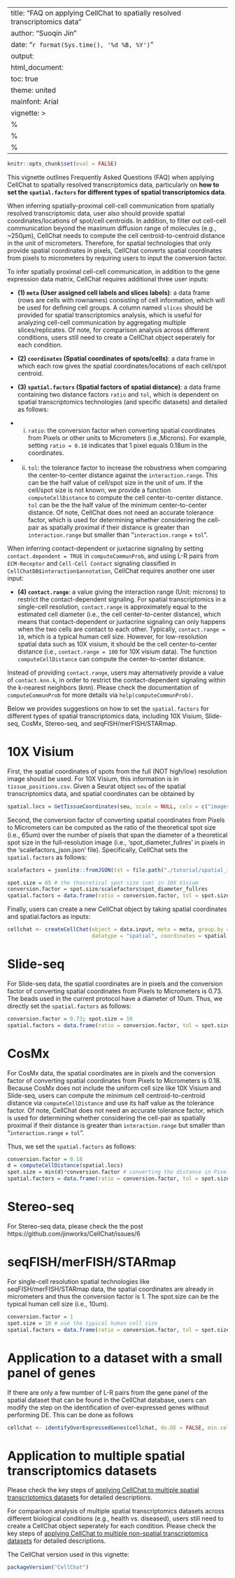 
---
title: "FAQ on applying CellChat to spatially resolved transcriptomics data"
author: "Suoqin Jin"
date: "`r format(Sys.time(), '%d %B, %Y')`"
output:
  html_document:
    toc: true
    theme: united
mainfont: Arial
vignette: >
  %\VignetteIndexEntry{FAQ on applying CellChat to spatially resolved transcriptomics data}
  %\VignetteEngine{knitr::rmarkdown}
  %\VignetteEncoding{UTF-8}
---

```r
knitr::opts_chunk$set(eval = FALSE)
```

This vignette outlines Frequently Asked Questions (FAQ) when applying CellChat to spatially resolved transcriptomics data, particularly on **how to set the `spatial.factors` for different types of spatial transcriptomics data**.

When inferring spatially-proximal cell-cell communication from spatially resolved transcriptomic data, user also should provide spatial coordinates/locations of spot/cell centroids. In addition, to filter out cell-cell communication beyond the maximum diffusion range of molecules (e.g., ~250μm), CellChat needs to compute the cell centroid-to-centroid distance in the unit of micrometers. Therefore, for spatial technologies that only provide spatial coordinates in pixels, CellChat converts spatial coordinates from pixels to micrometers by requiring users to input the conversion factor. 

To infer spatially proximal cell-cell communication, in addition to the gene expression data matrix, CellChat requires additional three user inputs:

* **(1) `meta` (User assigned cell labels and slices labels)**: a data frame (rows are cells with rownames) consisting of cell information, which will be used for defining cell groups.  A column named `slices` should be provided for spatial transcriptomics analysis, which is useful for analyzing cell-cell communication by aggregating multiple slices/replicates. Of note, for comparison analysis across different conditions, users still need to create a CellChat object seperately for each condition. 

* **(2) `coordinates` (Spatial coordinates of spots/cells)**: a data frame in which each row gives the spatial coordinates/locations of each cell/spot centroid. 

* **(3) `spatial.factors` (Spatial factors of spatial distance)**: a data frame containing two distance factors `ratio` and `tol`, which is dependent on spatial transcriptomics technologies (and specific datasets) and detailed as follows: 

- (i) `ratio`: the conversion factor when converting spatial coordinates from Pixels or other units to Micrometers (i.e.,Microns). For example, setting `ratio = 0.18` indicates that 1 pixel equals 0.18um in the coordinates. 

- (ii) `tol`: the tolerance factor to increase the robustness when comparing the center-to-center distance against the `interaction.range`. This can be the half value of cell/spot size in the unit of um. If the cell/spot size is not known, we provide a function `computeCellDistance` to compute the cell center-to-center distance. `tol` can be the the half value of the minimum center-to-center distance. Of note, CellChat does not need an accurate tolerance factor, which is used for determining whether considering the cell-pair as spatially proximal if their distance is greater than `interaction.range` but smaller than "`interaction.range` + `tol`". 

When inferring contact-dependent or juxtacrine signaling by setting `contact.dependent = TRUE` in `computeCommunProb`, and using L-R pairs from `ECM-Receptor` and `Cell-Cell Contact` signaling classified in `CellChatDB$interaction$annotation`, CellChat requires another one user input: 

* **(4) `contact.range`**: a value giving the interaction range (Unit: microns) to restrict the contact-dependent signaling. For spatial transcriptomics in a single-cell resolution, `contact.range` is approximately equal to the estimated cell diameter (i.e., the cell center-to-center distance), which means that contact-dependent or juxtacrine signaling can only happens when the two cells are contact to each other. Typically, `contact.range = 10`, which is a typical human cell size. However, for low-resolution spatial data such as 10X visium, it should be the cell center-to-center distance (i.e., `contact.range = 100` for 10X visium data). The function `computeCellDistance` can compute the center-to-center distance.

Instead of providing `contact.range`, users may alternatively provide a value of `contact.knn.k`, in order to restrict the contact-dependent signaling within the k-nearest neighbors (knn). Please check the documentation of `computeCommunProb` for more details via `help(computeCommunProb)`. 


Below we provides suggestions on how to set the `spatial.factors` for different types of spatial transcriptomics data, including 10X Visium, Slide-seq, CosMx, Stereo-seq, and seqFISH/merFISH/STARmap. 

# 10X Visium

First, the spatial coordinates of spots from the full (NOT high/low) resolution image should be used. For 10X Visium, this information is in `tissue_positions.csv`. Given a Seurat object `seu` of the spatial transcriptomics data, and spatial coordinates can be obtained by 
```r
spatial.locs = GetTissueCoordinates(seu, scale = NULL, cols = c("imagerow", "imagecol"))
```

Second, the conversion factor of converting spatial coordinates from Pixels to Micrometers can be computed as the ratio of the theoretical spot size (i.e., 65um) over the number of pixels that span the diameter of a theoretical spot size in the full-resolution image (i.e., 'spot_diameter_fullres' in pixels in the 'scalefactors_json.json' file). Specifically, CellChat sets the `spatial.factors` as follows: 
```r
scalefactors = jsonlite::fromJSON(txt = file.path("./tutorial/spatial_imaging_data_visium-brain", 'scalefactors_json.json'))

spot.size = 65 # the theoretical spot size (um) in 10X Visium
conversion.factor = spot.size/scalefactors$spot_diameter_fullres
spatial.factors = data.frame(ratio = conversion.factor, tol = spot.size/2)
```

Finally, users can create a new CellChat object by taking spatial coordinates and spatial.factors as inputs: 
```r
cellchat <- createCellChat(object = data.input, meta = meta, group.by = "labels",
                           datatype = "spatial", coordinates = spatial.locs, spatial.factors = spatial.factors)
```

# Slide-seq
For Slide-seq data, the spatial coordinates are in pixels and the conversion factor of converting spatial coordinates from Pixels to Micrometers is 0.73. The beads used in the current protocol have a diameter of 10um. Thus, we directly set the `spatial.factors` as follows:
```r
conversion.factor = 0.73; spot.size = 10
spatial.factors = data.frame(ratio = conversion.factor, tol = spot.size/2)
```

# CosMx
For CosMx data, the spatial coordinates are in pixels and the conversion factor of converting spatial coordinates from Pixels to Micrometers is 0.18. Because CosMx does not include the uniform cell size like 10X Visium and Slide-seq, users can compute the minimum cell centroid-to-centroid distance via `computeCellDistance` and use its half value as the tolerance factor. Of note, CellChat does not need an accurate tolerance factor, which is used for determining whether considering the cell-pair as spatially proximal if their distance is greater than `interaction.range` but smaller than "`interaction.range` + `tol`".  

Thus, we set the `spatial.factors` as follows:
```r
conversion.factor = 0.18
d = computeCellDistance(spatial.locs)
spot.size = min(d)*conversion.factor # converting the distance in Pixels to Micrometers
spatial.factors = data.frame(ratio = conversion.factor, tol = spot.size/2)
```
# Stereo-seq
For Stereo-seq data, please check the the post https://github.com/jinworks/CellChat/issues/6

# seqFISH/merFISH/STARmap
For single-cell resolution spatial technologies like seqFISH/merFISH/STARmap data, the spatial coordinates are already in micrometers and thus the conversion factor is 1. The spot.size can be the typical human cell size (i.e., 10um). 
```r
conversion.factor = 1
spot.size = 10 # use the typical human cell size
spatial.factors = data.frame(ratio = conversion.factor, tol = spot.size/2)
```

# Application to a dataset with a small panel of genes
If there are only a few number of L-R pairs from the gene panel of the spatial dataset that can be found in the CellChat database, users can modify the step on the identification of over-expressed genes without performing DE. This can be done as follows
```r
cellchat <- identifyOverExpressedGenes(cellchat, do.DE = FALSE, min.cells = 10)
```

# Application to multiple spatial transcriptomics datasets
Please check the key steps of [applying CellChat to multiple spatial transcriptomics datasets](https://htmlpreview.github.io/?https://github.com/jinworks/CellChat/blob/master/tutorial/CellChat_analysis_of_multiple_spatial_transcriptomics_datasets.html) for detailed descriptions. 

For comparison analysis of multiple spatial transcriptomics datasets across different biological conditions (e.g., health vs. diseased), users still need to create a CellChat object seperately for each condition. Please check the key steps of [applying CellChat to multiple non-spatial transcriptomics datasets](https://htmlpreview.github.io/?https://github.com/jinworks/CellChat/blob/master/tutorial/Comparison_analysis_of_multiple_datasets.html) for detailed descriptions. 

The CellChat version used in this vignette:
```r
packageVersion("CellChat")
```

